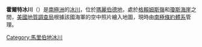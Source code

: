 {{coord|74|40|S|110|36|W|source:GNIS|display=title}}

'''霍爾特冰川'''（{{lang-en|Holt Glacier}}）是[[南極洲|南極洲]]的[[冰川|冰川]]，位於[[瑪麗伯德地|瑪麗伯德地]]，處於[[格賴姆斯嶺|格賴姆斯嶺]]和[[瓊斯海崖|瓊斯海崖]]之間，[[美國地質調查局|美國地質調查局]]根據該國海軍的空中照片繪入地圖，現時由[[南極條約體系|南極條約體系]]管理。

{{DEFAULTSORT:Holt Glacier}}
[[Category:馬里伯地冰川|Category:馬里伯地冰川]]


{{MarieByrdLand-geo-stub}}